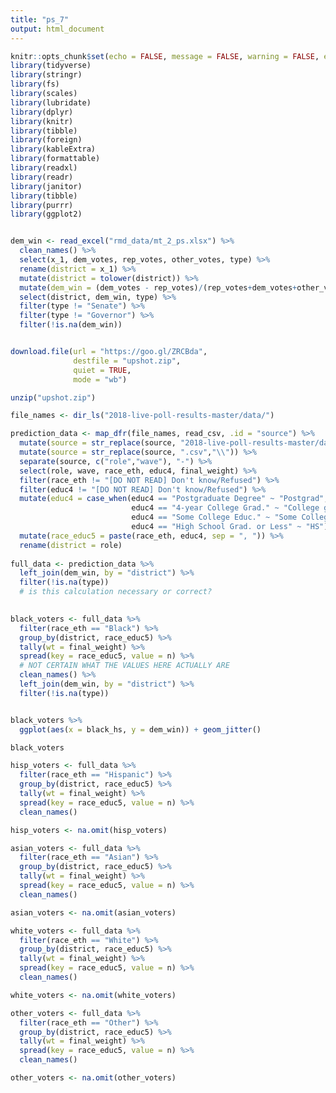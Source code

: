 ```yaml
---
title: "ps_7"
output: html_document
---
```


```r
knitr::opts_chunk$set(echo = FALSE, message = FALSE, warning = FALSE, error = FALSE)
library(tidyverse)
library(stringr)
library(fs)
library(scales)
library(lubridate)
library(dplyr)
library(knitr)
library(tibble)
library(foreign)
library(kableExtra)
library(formattable)
library(readxl)
library(readr)
library(janitor)
library(tibble)
library(purrr)
library(ggplot2)


dem_win <- read_excel("rmd_data/mt_2_ps.xlsx") %>% 
  clean_names() %>% 
  select(x_1, dem_votes, rep_votes, other_votes, type) %>% 
  rename(district = x_1) %>% 
  mutate(district = tolower(district)) %>% 
  mutate(dem_win = (dem_votes - rep_votes)/(rep_votes+dem_votes+other_votes)) %>% 
  select(district, dem_win, type) %>% 
  filter(type != "Senate") %>% 
  filter(type != "Governor") %>% 
  filter(!is.na(dem_win))


download.file(url = "https://goo.gl/ZRCBda",
              destfile = "upshot.zip", 
              quiet = TRUE,
              mode = "wb")

unzip("upshot.zip") 

file_names <- dir_ls("2018-live-poll-results-master/data/")

prediction_data <- map_dfr(file_names, read_csv, .id = "source") %>% 
  mutate(source = str_replace(source, "2018-live-poll-results-master/data/elections-poll-","\\")) %>% 
  mutate(source = str_replace(source, ".csv","\\")) %>% 
  separate(source, c("role","wave"), "-") %>% 
  select(role, wave, race_eth, educ4, final_weight) %>% 
  filter(race_eth != "[DO NOT READ] Don't know/Refused") %>% 
  filter(educ4 != "[DO NOT READ] Don't know/Refused") %>% 
  mutate(educ4 = case_when(educ4 == "Postgraduate Degree" ~ "Postgrad",
                           educ4 == "4-year College Grad." ~ "College grad",
                           educ4 == "Some College Educ." ~ "Some College",
                           educ4 == "High School Grad. or Less" ~ "HS")) %>% 
  mutate(race_educ5 = paste(race_eth, educ4, sep = ", ")) %>% 
  rename(district = role)
  
full_data <- prediction_data %>%   
  left_join(dem_win, by = "district") %>% 
  filter(!is.na(type)) 
  # is this calculation necessary or correct?
 

black_voters <- full_data %>% 
  filter(race_eth == "Black") %>% 
  group_by(district, race_educ5) %>% 
  tally(wt = final_weight) %>% 
  spread(key = race_educ5, value = n) %>% 
  # NOT CERTAIN WHAT THE VALUES HERE ACTUALLY ARE
  clean_names() %>% 
  left_join(dem_win, by = "district") %>% 
  filter(!is.na(type)) 


black_voters %>% 
  ggplot(aes(x = black_hs, y = dem_win)) + geom_jitter()

black_voters

hisp_voters <- full_data %>% 
  filter(race_eth == "Hispanic") %>% 
  group_by(district, race_educ5) %>% 
  tally(wt = final_weight) %>% 
  spread(key = race_educ5, value = n) %>% 
  clean_names() 

hisp_voters <- na.omit(hisp_voters)

asian_voters <- full_data %>% 
  filter(race_eth == "Asian") %>% 
  group_by(district, race_educ5) %>% 
  tally(wt = final_weight) %>% 
  spread(key = race_educ5, value = n) %>% 
  clean_names() 

asian_voters <- na.omit(asian_voters)

white_voters <- full_data %>% 
  filter(race_eth == "White") %>% 
  group_by(district, race_educ5) %>% 
  tally(wt = final_weight) %>% 
  spread(key = race_educ5, value = n) %>% 
  clean_names() 

white_voters <- na.omit(white_voters)

other_voters <- full_data %>% 
  filter(race_eth == "Other") %>% 
  group_by(district, race_educ5) %>% 
  tally(wt = final_weight) %>% 
  spread(key = race_educ5, value = n) %>% 
  clean_names() 

other_voters <- na.omit(other_voters)




```

